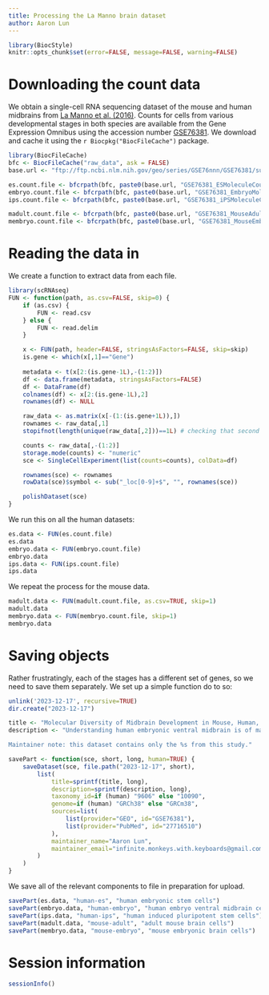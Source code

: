 ```yaml
---
title: Processing the La Manno brain dataset
author: Aaron Lun
---
```


```r
library(BiocStyle)
knitr::opts_chunk$set(error=FALSE, message=FALSE, warning=FALSE)
```

# Downloading the count data

We obtain a single-cell RNA sequencing dataset of the mouse and human midbrains from [La Manno et al. (2016)](https://doi.org/10.1016/j.cell.2016.09.027).
Counts for cells from various developmental stages in both species are available from the Gene Expression Omnibus 
using the accession number [GSE76381](https://www.ncbi.nlm.nih.gov/geo/query/acc.cgi?acc=GSE76381).
We download and cache it using the `r Biocpkg("BiocFileCache")` package.

```r
library(BiocFileCache)
bfc <- BiocFileCache("raw_data", ask = FALSE)
base.url <- "ftp://ftp.ncbi.nlm.nih.gov/geo/series/GSE76nnn/GSE76381/suppl/"

es.count.file <- bfcrpath(bfc, paste0(base.url, "GSE76381_ESMoleculeCounts.cef.txt.gz"))
embryo.count.file <- bfcrpath(bfc, paste0(base.url, "GSE76381_EmbryoMoleculeCounts.cef.txt.gz"))
ips.count.file <- bfcrpath(bfc, paste0(base.url, "GSE76381_iPSMoleculeCounts.cef.txt.gz"))

madult.count.file <- bfcrpath(bfc, paste0(base.url, "GSE76381_MouseAdultDAMoleculeCounts.cef.txt.gz"))
membryo.count.file <- bfcrpath(bfc, paste0(base.url, "GSE76381_MouseEmbryoMoleculeCounts.cef.txt.gz"))
```

# Reading the data in

We create a function to extract data from each file.

```r
library(scRNAseq)
FUN <- function(path, as.csv=FALSE, skip=0) {
    if (as.csv) {
        FUN <- read.csv
    } else {
        FUN <- read.delim
    }

    x <- FUN(path, header=FALSE, stringsAsFactors=FALSE, skip=skip)
    is.gene <- which(x[,1]=="Gene")
    
    metadata <- t(x[2:(is.gene-1L),-(1:2)])
    df <- data.frame(metadata, stringsAsFactors=FALSE)
    df <- DataFrame(df)
    colnames(df) <- x[2:(is.gene-1L),2]
    rownames(df) <- NULL

    raw_data <- as.matrix(x[-(1:(is.gene+1L)),])
    rownames <- raw_data[,1]
    stopifnot(length(unique(raw_data[,2]))==1L) # checking that second column has nothing interesting.

    counts <- raw_data[,-(1:2)]
    storage.mode(counts) <- "numeric"
    sce <- SingleCellExperiment(list(counts=counts), colData=df)

    rownames(sce) <- rownames
    rowData(sce)$symbol <- sub("_loc[0-9]+$", "", rownames(sce))

    polishDataset(sce)
}    
```

We run this on all the human datasets:

```r
es.data <- FUN(es.count.file)
es.data
embryo.data <- FUN(embryo.count.file)
embryo.data
ips.data <- FUN(ips.count.file)
ips.data
```

We repeat the process for the mouse data.

```r
madult.data <- FUN(madult.count.file, as.csv=TRUE, skip=1)
madult.data
membryo.data <- FUN(membryo.count.file, skip=1)
membryo.data
```

# Saving objects

Rather frustratingly, each of the stages has a different set of genes, so we need to save them separately.
We set up a simple function do to so:

```r
unlink('2023-12-17', recursive=TRUE)
dir.create("2023-12-17")

title <- "Molecular Diversity of Midbrain Development in Mouse, Human, and Stem Cells [%s only]"
description <- "Understanding human embryonic ventral midbrain is of major interest for Parkinson’s disease. However, the cell types, their gene expression dynamics, and their relationship to commonly used rodent models remain to be defined. We performed single-cell RNA sequencing to examine ventral midbrain development in human and mouse. We found 25 molecularly defined human cell types, including five subtypes of radial glia-like cells and four progenitors. In the mouse, two mature fetal dopaminergic neuron subtypes diversified into five adult classes during postnatal development. Cell types and gene expression were generally conserved across species, but with clear differences in cell proliferation, developmental timing, and dopaminergic neuron development. Additionally, we developed a method to quantitatively assess the fidelity of dopaminergic neurons derived from human pluripotent stem cells, at a single-cell level. Thus, our study provides insight into the molecular programs controlling human midbrain development and provides a foundation for the development of cell replacement therapies.

Maintainer note: this dataset contains only the %s from this study."

savePart <- function(sce, short, long, human=TRUE) {
    saveDataset(sce, file.path("2023-12-17", short), 
        list(
            title=sprintf(title, long),
            description=sprintf(description, long),
            taxonomy_id=if (human) "9606" else "10090",
            genome=if (human) "GRCh38" else "GRCm38",
            sources=list(
                list(provider="GEO", id="GSE76381"),
                list(provider="PubMed", id="27716510")
            ),
            maintainer_name="Aaron Lun",
            maintainer_email="infinite.monkeys.with.keyboards@gmail.com"
        )
    )
}
```

We save all of the relevant components to file in preparation for upload.

```r
savePart(es.data, "human-es", "human embryonic stem cells")
savePart(embryo.data, "human-embryo", "human embryo ventral midbrain cells")
savePart(ips.data, "human-ips", "human induced pluripotent stem cells")
savePart(madult.data, "mouse-adult", "adult mouse brain cells")
savePart(membryo.data, "mouse-embryo", "mouse embryonic brain cells")
```

# Session information {-}

```r
sessionInfo()
```
